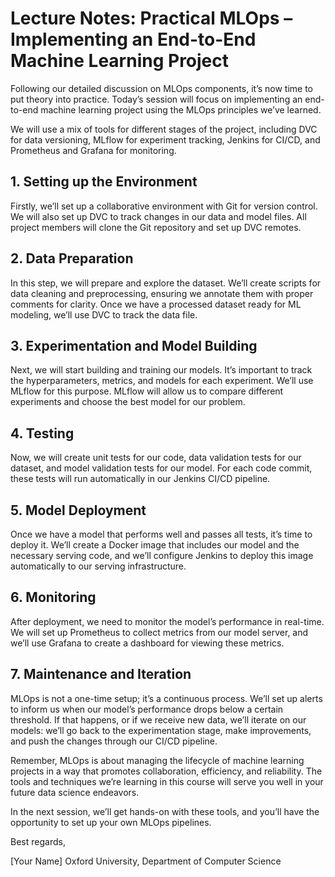# Lecture Notes: Practical MLOps – Implementing an End-to-End Machine Learning Project

Following our detailed discussion on MLOps components, it's now time to put theory into practice. Today's session will focus on implementing an end-to-end machine learning project using the MLOps principles we've learned. 

We will use a mix of tools for different stages of the project, including DVC for data versioning, MLflow for experiment tracking, Jenkins for CI/CD, and Prometheus and Grafana for monitoring.

## 1. Setting up the Environment

Firstly, we'll set up a collaborative environment with Git for version control. We will also set up DVC to track changes in our data and model files. All project members will clone the Git repository and set up DVC remotes.

## 2. Data Preparation

In this step, we will prepare and explore the dataset. We'll create scripts for data cleaning and preprocessing, ensuring we annotate them with proper comments for clarity. Once we have a processed dataset ready for ML modeling, we'll use DVC to track the data file.

## 3. Experimentation and Model Building

Next, we will start building and training our models. It's important to track the hyperparameters, metrics, and models for each experiment. We'll use MLflow for this purpose. MLflow will allow us to compare different experiments and choose the best model for our problem.

## 4. Testing

Now, we will create unit tests for our code, data validation tests for our dataset, and model validation tests for our model. For each code commit, these tests will run automatically in our Jenkins CI/CD pipeline.

## 5. Model Deployment

Once we have a model that performs well and passes all tests, it's time to deploy it. We'll create a Docker image that includes our model and the necessary serving code, and we'll configure Jenkins to deploy this image automatically to our serving infrastructure.

## 6. Monitoring

After deployment, we need to monitor the model’s performance in real-time. We will set up Prometheus to collect metrics from our model server, and we'll use Grafana to create a dashboard for viewing these metrics.

## 7. Maintenance and Iteration

MLOps is not a one-time setup; it's a continuous process. We'll set up alerts to inform us when our model's performance drops below a certain threshold. If that happens, or if we receive new data, we'll iterate on our models: we'll go back to the experimentation stage, make improvements, and push the changes through our CI/CD pipeline.

Remember, MLOps is about managing the lifecycle of machine learning projects in a way that promotes collaboration, efficiency, and reliability. The tools and techniques we're learning in this course will serve you well in your future data science endeavors.

In the next session, we'll get hands-on with these tools, and you'll have the opportunity to set up your own MLOps pipelines.

Best regards,

[Your Name]
Oxford University, Department of Computer Science